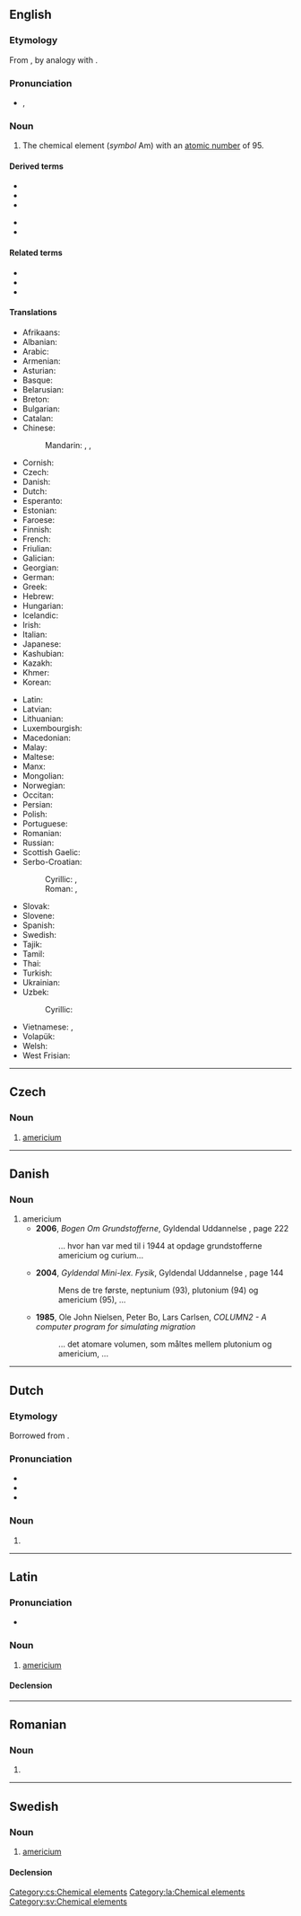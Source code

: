 {{also|Americium|amerícium|américium}}
==English==
{{elements|en|Am|plutonium|Pu|curium|Cm}}

===Etymology===
From {{m|en|America|Americ(as)}} {{suffix|en||ium}}, by analogy with {{m|en|europium}}.

===Pronunciation===
* {{enPR|ămərĭs'ēəm}}, {{IPA|en|/ˌæməˈɹɪsiəm/}}

===Noun===
{{en-noun|-|s}}
{{wikipedia}}

# The chemical element (''symbol'' Am) with an [[atomic number]] of 95.

====Derived terms====
{{der-top}}
* {{l|en|americium bromide}}
* {{l|en|americium chloride}}
* {{l|en|americium dioxide}}
{{der-mid}}
* {{l|en|americium fluoride}}
* {{l|en|americium iodide}}
{{der-bottom}}

====Related terms====
* {{l|en|America}}
* {{l|en|American}}
* {{l|en|americate}}

====Translations====
{{trans-top|chemical element with atomic number 95}}
* Afrikaans: {{t|af|americium}}
* Albanian: {{t|sq|americ}}
* Arabic: {{t|ar|أَمْرِيكِيُوم|m|tr=ʾamrīkiyum}}
* Armenian: {{t|hy|ամերիցիում}}
* Asturian: {{t|ast|americiu|m}}
* Basque: {{t|eu|amerizioa}}
* Belarusian: {{t|be|амерыцый|m}}
* Breton: {{t+|br|amerikiom}}
* Bulgarian: {{t|bg|америций|m}}
* Catalan: {{t+|ca|americi}}
* Chinese:
*: Mandarin: {{qualifier|mainland China|Hong Kong}} {{t+|cmn|鎇}}, {{t+|cmn|镅|tr=méi}}, {{qualifier|Taiwan}} {{t+|cmn|鋂|tr=méi}}
* Cornish: {{t|kw|amerycanyum}}
* Czech: {{t+|cs|americium|n}}
* Danish: {{t+|da|americium}}
* Dutch: {{t+|nl|americium|n}}
* Esperanto: {{t+|eo|americio}}
* Estonian: {{t+|et|ameriitsium}}
* Faroese: {{t|fo|americium}}
* Finnish: {{t+|fi|amerikium}}
* French: {{t+|fr|américium|m}}
* Friulian: {{t|fur|americi}}
* Galician: {{t+|gl|americio}}
* Georgian: {{t|ka|ამერიციუმი}}
* German: {{t+|de|Americium|n}}
* Greek: {{t+|el|αμερίκιο|n}}
* Hebrew: {{t+|he|אמריציום|tr=amerítsiyum}}
* Hungarian: {{t+|hu|amerícium}}
* Icelandic: {{t+|is|ameríkín}}
* Irish: {{t|ga|aimeiriciam|m}}
* Italian: {{t+|it|americio|m}}
* Japanese: {{t+|ja|アメリシウム|tr=amerishiumu}}
* Kashubian: {{t|csb|amerik}}
* Kazakh: {{t|kk|америций}}
* Khmer: {{t|km|អាមេរិស្យូម|tr=aameirisyuum}}
* Korean: {{t+|ko|아메리슘}}
{{trans-mid}}
* Latin: {{t+|la|americium|n}}
* Latvian: {{t|lv|amerīcijs}}
* Lithuanian: {{t+|lt|americis}}
* Luxembourgish: {{t|lb|Amerizium}}
* Macedonian: {{t|mk|америциум|m}}
* Malay: {{t|ms|amerisium}}
* Maltese: {{t|mt|amerizjum}}
* Manx: {{t|gv|americium}}
* Mongolian: {{t|mn|америци}}
* Norwegian: {{t|no|americium}}
* Occitan: {{t|oc|americi}}
* Persian: {{t|fa|آمریکیوم|tr=âmerikiyom|sc=fa-Arab}}
* Polish: {{t+|pl|ameryk|m}}
* Portuguese: {{t+|pt|amerício|m}}
* Romanian: {{t+|ro|americiu|n}}
* Russian: {{t+|ru|амери́ций|m}}
* Scottish Gaelic: {{t|gd|aimeiriciam}}
* Serbo-Croatian:
*: Cyrillic: {{t|sh|америциjум|m|sc=Cyrl}}, {{t|sh|америциj|m|sc=Cyrl}}
*: Roman: {{t|sh|americijum|m}}, {{t+|sh|americij|m}}
* Slovak: {{t+|sk|americium|n}}
* Slovene: {{t+|sl|americij|m}}
* Spanish: {{t+|es|americio|m}}
* Swedish: {{t+|sv|americium|n}}
* Tajik: {{t|tg|америций}}
* Tamil: {{t+|ta|அமெரிகியம்}}
* Thai: {{t|th|อะเมริเซียม}}
* Turkish: {{t+|tr|amerikyum}}
* Ukrainian: {{t|uk|америцій|m}}
* Uzbek: {{t|uz|ameritsiy}}
*: Cyrillic: {{t+|uz|америций|sc=Cyrl}}
* Vietnamese: {{t|vi|Amerixi}}, {{t+|vi|Ameriđi}}
* Volapük: {{t+|vo|lamerikin}}
* Welsh: {{t|cy|americiwm}}
* West Frisian: {{t|fy|americium}}
{{trans-bottom}}

{{C|en|Actinide series chemical elements}}

----

==Czech==

===Noun===
{{cs-noun|g=n}}

# [[#English|americium]] {{gloss|the chemical element with an atomic number of 95}}

[[Category:cs:Chemical elements]]

----

==Danish==

===Noun===
{{da-noun}}

# americium
#* '''2006''', ''Bogen Om Grundstofferne'', Gyldendal Uddannelse {{ISBN|9788702050080}}, page 222
#*: ... hvor han var med til i 1944 at opdage grundstofferne americium og curium...
#* '''2004''', ''Gyldendal Mini-lex. Fysik'', Gyldendal Uddannelse {{ISBN|9788702025477}}, page 144
#*: Mens de tre første, neptunium (93), plutonium (94) og americium (95), ...
#* '''1985''', Ole John Nielsen, Peter Bo, Lars Carlsen, ''COLUMN2 - A computer program for simulating migration'' {{ISBN|9788755011489}}
#*: ... det atomare volumen, som måltes mellem plutonium og americium, ...

----

==Dutch==
{{wikipedia|lang=nl}}
{{elements|nl|Am|plutonium|Pu|curium|Cm}}

===Etymology===
Borrowed from {{bor|nl|en|americium}}.

===Pronunciation===
* {{IPA|nl|/ˌaː.meːˈri.(t)si.ʏm/}}
* {{audio|nl|Nl-americium.ogg|Audio}}
* {{hyphenation|nl|ame|ri|ci|um}}

===Noun===
{{nl-noun|n|-|-}}

# {{l|en|americium}}

----

==Latin==
{{wikipedia|lang=la}}

===Pronunciation===
* {{la-IPA|americium|eccl=yes}}

===Noun===
{{la-noun|americium<2.-ium>}}

# [[#English|americium]]

====Declension====
{{la-ndecl|americium<2.-ium>}}

[[Category:la:Chemical elements]]

----

==Romanian==

===Noun===
{{ro-noun|n|-}}

# {{alternative form of|ro|americiu}}

----

==Swedish==
{{wikipedia|lang=sv}}

===Noun===
{{sv-noun|n}}

# [[#English|americium]]

====Declension====
{{sv-noun-unc-irreg-n|2=americiumet}}

[[Category:sv:Chemical elements]]